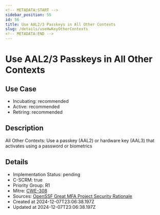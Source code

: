 ```yaml
---
<!-- METADATA:START -->
sidebar_position: 55
id: 56
title: Use AAL2/3 Passkeys in All Other Contexts
slug: /details/useHwKeyOtherContexts
<!-- METADATA:END -->
---
```


<!-- TITLE:START -->
# Use AAL2/3 Passkeys in All Other Contexts
<!-- TITLE:END -->

## Use Case
<!-- LEVELS:START -->
- Incubating: recommended
- Active: recommended
- Retiring: recommended
<!-- LEVELS:END -->

<!-- DESCRIPTION:START -->
## Description
All Other Contexts: Use a passkey (AAL2) or hardware key (AAL3) that activates using a password or biometrics
<!-- DESCRIPTION:END -->

<!-- DETAILS:START -->
## Details
- Implementation Status: pending
- C-SCRM: true
- Priority Group: R1
- Mitre: [CWE-308](https://cwe.mitre.org/data/definitions/308.html)
- Sources: [OpenSSF Great MFA Project Security Rationale](https://github.com/ossf/great-mfa-project/blob/main/security-rationale.md)
- Created at 2024-12-07T23:06:38.197Z
- Updated at 2024-12-07T23:06:38.197Z
<!-- DETAILS:END -->
